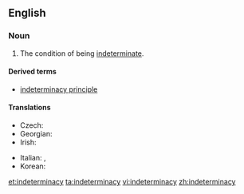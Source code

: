 ==English==
{{wikipedia}}
===Noun===
{{en-noun|-}}

# The condition of being [[indeterminate]].

====Derived terms====
* [[indeterminacy principle]]

====Translations====
{{trans-top|condition}}
* Czech: {{t-|cs|neurčitost|f}}
* Georgian: {{t|ka|გაურკვევლობა|tr=gaurkvevloba|sc=Geor}}
* Irish: {{t|ga|neamhchinntitheacht|f}}
{{trans-mid}}
* Italian: {{t-|it|indeterminazione|f}}, {{t|it|indeterminatezza|f}}
* Korean: {{t|ko|부정|tr=bujeong|sc=Kore}}
{{trans-bottom}}

[[et:indeterminacy]]
[[ta:indeterminacy]]
[[vi:indeterminacy]]
[[zh:indeterminacy]]